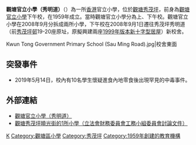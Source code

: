 {{expand|time=2008-11-26}}
{{Infobox School
| name = 觀塘官立小學（秀明道）
| other_name = Kwun Tong Government Primary School (Sau Ming Road)
| image=[[File:West_of_Kwun_Tong_Government_Primary_School_(Sau_Ming_Road).jpg|280px]]<br>校舍西面
| motto=
| established = 1959年
| type = 官立小學
| free_label = 教學語言
| free_text = [[中文|中文]]
| principal = 袁藹儀女士
| vice_principal = 張秀慧女士、何潔玲女士、李團順女士
| students = 
| affiliation = [[香港特別行政區政府|香港特別行政區政府]]
| location = [[九龍|九龍]][[觀塘|觀塘]][[秀茂坪|秀茂坪]]秀明道130號
| tel = (+852)2709 2220
| fax = (+852)2709 2660
| mail = ktgpssmr@edb.gov.hk 
| website = http://www.ktgps-smr.edu.hk/
}}
'''觀塘官立小學（秀明道）'''（{{lang-en|Kwun Tong Government Primary School（Sau Ming Road）}}）為一所[[香港|香港]]官立小學，位於[[觀塘|觀塘]][[秀茂坪|秀茂坪]]，前身為[[觀塘官立小學|觀塘官立小學]]下午校，在1959年成立。當時觀塘官立小學分為上、下午校。觀塘官立小學在2008年9月分拆成兩所小學，下午校在2008年9月1日遷往秀茂坪秀明道（前[[秀茂坪邨|秀茂坪邨]]19-20座原址，原擬興建兩座[[新十字型|1999年版本新十字型]][[居屋|居屋]]）新校舍。
<gallery>
Kwun Tong Government Primary School (Sau Ming Road).jpg|校舍東面
</gallery>

== 突發事件 ==
{{Unreferenced|章節|time=2019-12-28T20:40:23+00:00}}
*2019年5月14日，校內有10名學生懷疑進食內地零食後出現罕見的中毒事件。

==外部連結==
*[http://www.ktgps-smr.edu.hk/ 觀塘官立小學（秀明道）] {{Wayback|url=http://www.ktgps-smr.edu.hk/ |date=20210117180704 }}
*[http://www.legco.gov.hk/yr05-06/chinese/fc/pwsc/papers/p06-03c.pdf 觀塘秀茂坪曉光街的1所小學（立法會財務委員會工務小組委員會討論文件）] {{Wayback|url=http://www.legco.gov.hk/yr05-06/chinese/fc/pwsc/papers/p06-03c.pdf |date=20200919104200 }}

{{香港官立小學}}

[[Category:香港官立小學|K]]
[[Category:觀塘區小學|Category:觀塘區小學]]
[[Category:秀茂坪|Category:秀茂坪]]
[[Category:1959年創建的教育機構|Category:1959年創建的教育機構]]